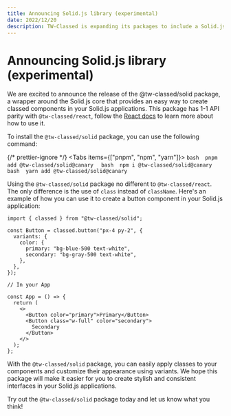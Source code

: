 ```yaml
---
title: Announcing Solid.js library (experimental)
date: 2022/12/20
description: TW-Classed is expanding its packages to include a Solid.js library with 1-1 API parity with @tw-classed/react. This library is experimental and is not yet ready for production use.
---
```



# Announcing Solid.js library (experimental)

We are excited to announce the release of the @tw-classed/solid package, a wrapper around the Solid.js core that provides an easy way to create classed components in your Solid.js applications. This package has 1-1 API parity with `@tw-classed/react`, follow the [React docs](/docs) to learn more about how to use it.

To install the `@tw-classed/solid` package, you can use the following command:

{/* prettier-ignore */}
<Tabs items={["pnpm", "npm", "yarn"]}>
  <Tab>
    ```bash 
    pnpm add @tw-classed/solid@canary 
    ```
  </Tab>
  <Tab>
    ```bash 
    npm i @tw-classed/solid@canary 
    ```
  </Tab>
  <Tab>
    ```bash 
    yarn add @tw-classed/solid@canary 
    ```
  </Tab>
</Tabs>

Using the `@tw-classed/solid` package no different to `@tw-classed/react`. The only difference is the use of `class` instead of `className`.
Here's an example of how you can use it to create a button component in your Solid.js application:

```tsx
import { classed } from "@tw-classed/solid";

const Button = classed.button("px-4 py-2", {
  variants: {
    color: {
      primary: "bg-blue-500 text-white",
      secondary: "bg-gray-500 text-white",
    },
  },
});

// In your App

const App = () => {
  return (
    <>
      <Button color="primary">Primary</Button>
      <Button class="w-full" color="secondary">
        Secondary
      </Button>
    </>
  );
};
```

With the `@tw-classed/solid` package, you can easily apply classes to your components and customize their appearance using variants. We hope this package will make it easier for you to create stylish and consistent interfaces in your Solid.js applications.

Try out the `@tw-classed/solid` package today and let us know what you think!
